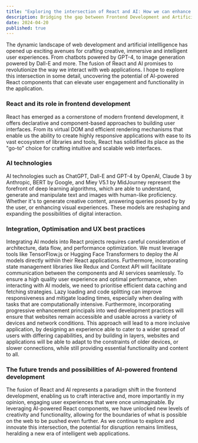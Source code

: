 ```yaml
---
title: "Exploring the intersection of React and AI: How we can enhance User Experiences (UX) with AI-Powered Components."
description: Bridging the gap between Frontend Development and Artificial Intelligence. Delving into the fusion of React with ChatGPT, Dall-E and GPT-4.
date: 2024-04-20
published: true
---
```


The dynamic landscape of web development and artificial intellligence has opened up exciting avenues for crafting creative, immersive and intelligent user experiences. From chatbots powered by GPT-4, to image generation powered by Dall-E and more. The fusion of React and AI promises to revolutionize the way we interact with web applications. I hope to explore this intersection in some detail, uncovering the potential of AI-powered React components that can elevate user engagement and functionality in the application.

### React and its role in frontend development

React has emerged as a cornerstone of modern frontend development, it offers declarative and component-based approaches to building user interfaces. From its virtual DOM and efficient rendering mechanisms that enable us the ability to create highly responsive applications with ease to its vast ecosystem of libraries and tools, React has solidified its place as the "go-to" choice for crafting intuitive and scalable web interfaces.

### AI technologies

AI technologies such as ChatGPT, Dall-E and GPT-4 by OpenAI, Claude 3 by Anthropic, BERT by Google, and Miey V5.1 by MidJourney represent the forefront of deep learning algorithms, which are able to understand, generate and manipulate text and images with human-like proficiency. Whether it's to generate creative content, answering queries posed by by the user, or enhancing visual experiences. These models are reshaping and expanding the possibilities of digital interaction.

### Integration, Optimisation and UX best practices

Integrating AI models into React projects requires careful consideration of architecture, data flow, and performance optimization. We must leverage tools like TensorFlow.js or Hugging Face Transformers to deploy the AI models directly withiin their React applications. Furthermore, incorporating state management libraries like Redux and Context API will facilitate communication between the components and AI services seamlessly. To ensure a high quality user experience and optimal performance, when interacting with AI models, we need to prioritise efficient data caching and fetching strategies. Lazy loading and code splitting can improve responsiveness and mitigate loading times, especially when dealing with tasks that are computationally intensive. Furthermore, incorporating progressive enhancement principals into wed development practices will ensure that websites remain accessible and usable across a variety of devices and network conditions. This approach will lead to a more inclusive application, by designing an experience able to cater to a wider spread of users with differing capabilities, and by building in layers, websites and applications will be able to adapt to the constraints of older devices, or slower connections, while still providing essential functionality and content to all.

### The future trends and possibilities of AI-powered frontend development

The fusion of React and AI represents a paradigm shift in the frontend development, enabling us to craft interactive and, more importantly in my opinion, engaging user experiences that were once unimaginable. By leveraging AI-powered React components, we have unlocked new levels of creativity and functionality, allowing for the boundaries of what is possible on the web to be pushed even further. As we continue to explore and innovate this intersection, the potential for disruption remains limitless, heralding a new era of intelligent web applications.
